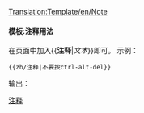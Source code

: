 <noinclude>[[Translation:Template/en/Note]]</noinclude>{{zh/条目消息框| type  = notice
| text  = <strong>注释</strong><br/>{{{1|添加此模板的人没有设置特定的注释，因此应该将其删除或更新。}}}
}}<noinclude>

====模板:注释用法====
在页面中加入<nowiki>{{</nowiki>'''注释'''|''文本''<nowiki>}}</nowiki>即可。
示例：
<pre>{{zh/注释|不要按ctrl-alt-del}}</pre>
输出：
{{zh/注释|不要按ctrl-alt-del}}

[[Category:zh/信息框|注释]]</noinclude>